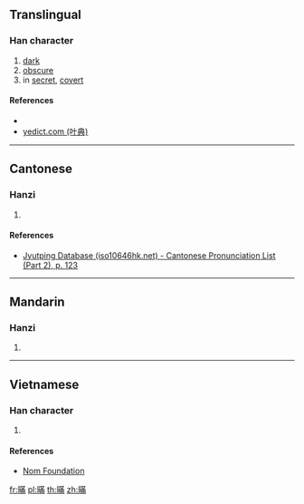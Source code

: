 {{character info/new}}
==Translingual==

===Han character===
{{Han char|rn=72|rad=日|as=11|sn=15|four=64027|canj=ATLB|ids=⿰日㒼}}

# [[dark]]
# [[obscure]]
# in [[secret]], [[covert]]

====References====
* {{Han ref|kx=0499.140|dkj=14119|dj=0868.190|hdz=21532.140|uh=66AA|ud=26282|bh=E5C8|bd=58824}}
* [http://yedict.com/htm/66/66AA.htm yedict.com (叶典)]

----

==Cantonese==

===Hanzi===
{{yue-hanzi|jyut=[[mun5]]|y=mun5}}

# {{defn|lang=yue|sort=日11}}

====References====
* [http://www.iso10646hk.net/jp/document/download.jsp Jyutping Database (iso10646hk.net) - Cantonese Pronunciation List (Part 2), p. 123]

----

==Mandarin==

===Hanzi===
{{cmn-hanzi|pin=[[mèn]] ([[men4]])|wg=men<sup>4</sup>}}

# {{rfdef|lang=cmn}}

----

==Vietnamese==

===Han character===
{{vi-readings|rs=日11|hanviet=mơn}}

# {{defn|lang=vi|sort=日11}}

====References====
* [http://nomfoundation.org/common/nom_details.php?codepoint=66aa Nom Foundation]

[[fr:暪]]
[[pl:暪]]
[[th:暪]]
[[zh:暪]]